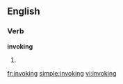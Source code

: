 
==English==

===Verb===
'''invoking'''

# {{present participle of|[[invoke]]}}

[[fr:invoking]]
[[simple:invoking]]
[[vi:invoking]]